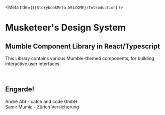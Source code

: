 
<Meta title={`${StorybookMeta.WELCOME}/Introduction`} />

<div className="bg bg-violet-500 h-xs"></div>
<div className="bg bg-violet-400 h-xs"></div>
<div className="bg bg-violet-300 h-xs"></div>
<div className="bg bg-violet-200 h-xs"></div>
<div className="bg bg-violet-100 h-xs"></div>
<div className="pb-xl"></div>

# Musketeer's Design System

## Mumble Component Library in React/Typescript

This Library contains various Mumble-themed components, for building interactive user interfaces.

<br />

## Engarde!

André Abt - catch and code GmbH<br />
Samir Mumic - Zürich Versicherung
